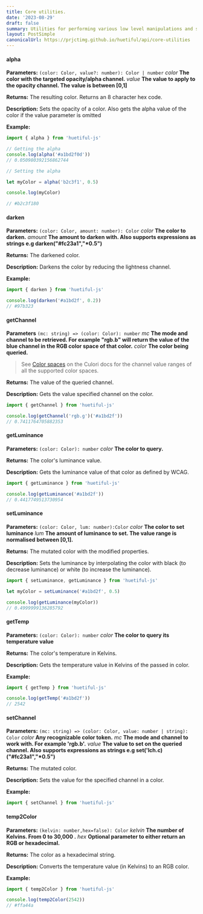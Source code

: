 ```yaml
---
title: Core utilities.
date: '2023-08-29'
draft: false
summary: Utilities for performing various low level manipulations and such as querying/setting a color's channel value and other useful conversions.
layout: PostSimple
canonicalUrl: https://prjctimg.github.io/huetiful/api/core-utilities
---
```


#### alpha

**Parameters:**
`(color: Color, value?: number): Color | number`
_color_ **The color with the targeted opacity/alpha channel.**
_value_ **The value to apply to the opacity channel. The value is between [0,1]**

**Returns:**
The resulting color. Returns an 8 character hex code.

**Description:**
Sets the opacity of a color. Also gets the alpha value of the color if the value parameter is omitted

**Example:**

```javascript
import { alpha } from 'huetiful-js'

// Getting the alpha
console.log(alpha('#a1bd2f0d'))
// 0.050980392156862744

// Setting the alpha

let myColor = alpha('b2c3f1', 0.5)

console.log(myColor)

// #b2c3f180
```

#### darken

**Parameters:**
`(color: Color, amount: number): Color`
_color_ **The color to darken.**
_amount_ **The amount to darken with. Also supports expressions as strings e.g darken("#fc23a1","\*0.5")**

**Returns:**
The darkened color.

**Description:**
Darkens the color by reducing the lightness channel.

**Example:**

```javascript
import { darken } from 'huetiful-js'

console.log(darken('#a1bd2f', 0.2))
// #97b323
```

#### getChannel

**Parameters**
`(mc: string) => (color: Color): number`
_mc_ **The mode and channel to be retrieved. For example "rgb.b" will return the value of the blue channel in the RGB color space of that color.**
_color_ **The color being queried.**

> See [Color spaces](https://culorijs.org/color-spaces/) on the Culori docs for the channel value ranges of all the supported color spaces.

**Returns:**
The value of the queried channel.

**Description:**
Gets the value specified channel on the color.

```javascript
import { getChannel } from 'huetiful-js'

console.log(getChannel('rgb.g')('#a1bd2f'))
// 0.7411764705882353
```

#### getLuminance

**Parameters:**
`(color: Color): number`
_color_ **The color to query.**

**Returns:**
The color's luminance value.

**Description:**
Gets the luminance value of that color as defined by WCAG.

```javascript
import { getLuminance } from 'huetiful-js'

console.log(getLuminance('#a1bd2f'))
// 0.4417749513730954
```

#### setLuminance

**Parameters:**
`(color: Color, lum: number):Color`
_color_ **The color to set luminance**
_lum_ **The amount of luminance to set. The value range is normalised between [0,1].**

**Returns:**
The mutated color with the modified properties.

**Description:**
Sets the luminance by interpolating the color with black (to decrease luminance) or white (to increase the luminance).

```javascript
import { setLuminance, getLuminance } from 'huetiful-js'

let myColor = setLuminance('#a1bd2f', 0.5)

console.log(getLuminance(myColor))
// 0.4999999136285792
```

#### getTemp

**Parameters:**
`(color: Color): number`
_color_ **The color to query its temperature value**

**Returns:**
The color's temperature in Kelvins.

**Description:**
Gets the temperature value in Kelvins of the passed in color.

**Example:**

```javascript
import { getTemp } from 'huetiful-js'

console.log(getTemp('#a1bd2f'))
// 2542
```

#### setChannel

**Parameters:**
`(mc: string) => (color: Color, value: number | string): Color`
_color_ **Any recognizable color token.**
_mc_ **The mode and channel to work with. For example 'rgb.b'.**
_value_ **The value to set on the queried channel. Also supports expressions as strings e.g set('lch.c)("#fc23a1","\*0.5")**

**Returns:**
The mutated color.

**Description:**
Sets the value for the specified channel in a color.

**Example:**

```javascript
import { setChannel } from 'huetiful-js'
```

#### temp2Color

**Parameters:**
`(kelvin: number,hex=false): Color`
_kelvin_ **The number of Kelvins. From 0 to 30,000 .**
_hex_ **Optional parameter to either return an RGB or hexadecimal.**

**Returns:**
The color as a hexadecimal string.

**Description:**
Converts the temperature value (in Kelvins) to an RGB color.

**Example:**

```javascript
import { temp2Color } from 'huetiful-js'

console.log(temp2Color(2542))
// #ffa44a
```

